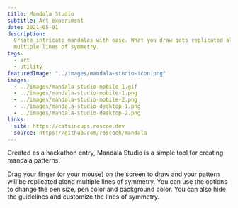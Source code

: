 ```yaml
---
title: Mandala Studio
subtitle: Art experiment
date: 2021-05-01
description:
  Create intricate mandalas with ease. What you draw gets replicated along
  multiple lines of symmetry.
tags:
  - art
  - utility
featuredImage: "../images/mandala-studio-icon.png"
images:
  - ../images/mandala-studio-mobile-1.gif
  - ../images/mandala-studio-mobile-1.png
  - ../images/mandala-studio-mobile-2.png
  - ../images/mandala-studio-desktop-1.png
  - ../images/mandala-studio-desktop-2.png
links:
  site: https://catsincups.roscoe.dev
  source: https://github.com/roscoeh/mandala
---
```


Created as a hackathon entry, Mandala Studio is a simple tool for creating mandala patterns.

Drag your finger (or your mouse) on the screen to draw and your pattern will be replicated along multiple lines of symmetry.
You can use the options to change the pen size, pen color and background color.
You can also hide the guidelines and customize the lines of symmetry.
